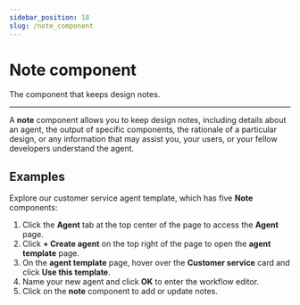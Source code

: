```yaml
---
sidebar_position: 18
slug: /note_component
---
```


# Note component

The component that keeps design notes.

---

A **note** component allows you to keep design notes, including details about an agent, the output of specific components, the rationale of a particular design, or any information that may assist you, your users, or your fellow developers understand the agent.

## Examples

Explore our customer service agent template, which has five **Note** components:

1. Click the **Agent** tab at the top center of the page to access the **Agent** page.
2. Click **+ Create agent** on the top right of the page to open the **agent template** page.
3. On the **agent template** page, hover over the **Customer service** card and click **Use this template**.
4. Name your new agent and click **OK** to enter the workflow editor.
5. Click on the **note** component to add or update notes.